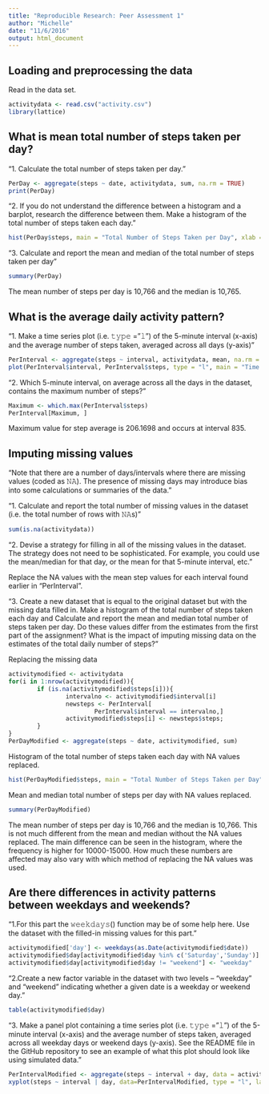 ```yaml
---
title: "Reproducible Research: Peer Assessment 1"
author: "Michelle"
date: "11/6/2016"
output: html_document
---
```


## Loading and preprocessing the data

Read in the data set.
```r
activitydata <- read.csv("activity.csv")
library(lattice)
```

## What is mean total number of steps taken per day?

"1. Calculate the total number of steps taken per day."

```r
PerDay <- aggregate(steps ~ date, activitydata, sum, na.rm = TRUE)
print(PerDay)
```

"2. If you do not understand the difference between a histogram and a barplot, research the difference between them. Make a histogram of the total number of steps taken each day."

```r
hist(PerDay$steps, main = "Total Number of Steps Taken per Day", xlab = "Steps per Day")
```

"3. Calculate and report the mean and median of the total number of steps taken per day"

```r
summary(PerDay)
```
The mean number of steps per day is 10,766 and the median is 10,765.

## What is the average daily activity pattern?

"1. Make a time series plot (i.e. 𝚝𝚢𝚙𝚎 = "𝚕") of the 5-minute interval (x-axis) and the average number of steps taken, averaged across all days (y-axis)"

```r
PerInterval <- aggregate(steps ~ interval, activitydata, mean, na.rm = TRUE)
plot(PerInterval$interval, PerInterval$steps, type = "l", main = "Time Series Plot of Average Number of Steps", xlab = "5-minute Interval", ylab = "Average Number of Steps")
```

"2. Which 5-minute interval, on average across all the days in the dataset, contains the maximum number of steps?"

```r
Maximum <- which.max(PerInterval$steps)
PerInterval[Maximum, ]
```
Maximum value for step average is 206.1698 and occurs at interval 835.

## Imputing missing values

"Note that there are a number of days/intervals where there are missing values (coded as 𝙽𝙰). The presence of missing days may introduce bias into some calculations or summaries of the data."

"1. Calculate and report the total number of missing values in the dataset (i.e. the total number of rows with 𝙽𝙰s)"
```r
sum(is.na(activitydata))
```

"2. Devise a strategy for filling in all of the missing values in the dataset. The strategy does not need to be sophisticated. For example, you could use the mean/median for that day, or the mean for that 5-minute interval, etc."

Replace the NA values with the mean step values for each interval found earlier in "PerInterval".

"3. Create a new dataset that is equal to the original dataset but with the missing data filled in.
Make a histogram of the total number of steps taken each day and Calculate and report the mean and median total number of steps taken per day. Do these values differ from the estimates from the first part of the assignment? What is the impact of imputing missing data on the estimates of the total daily number of steps?"

Replacing the missing data
```r
activitymodified <- activitydata
for(i in 1:nrow(activitymodified)){
        if (is.na(activitymodified$steps[i])){
                intervalno <- activitymodified$interval[i]
                newsteps <- PerInterval[
                        PerInterval$interval == intervalno,]
                activitymodified$steps[i] <- newsteps$steps;
        }
}
PerDayModified <- aggregate(steps ~ date, activitymodified, sum)
```

Histogram of the total number of steps taken each day with NA values replaced.
```r
hist(PerDayModified$steps, main = "Total Number of Steps Taken per Day", xlab = "Steps per Day")
```

Mean and median total number of steps per day with NA values replaced.
```r
summary(PerDayModified)
```
The mean number of steps per day is 10,766 and the median is 10,766. This is not much different from the mean and median without the NA values replaced. The main difference can be seen in the histogram, where the frequency is higher for 10000-15000. How much these numbers are affected may also vary with which method of replacing the NA values was used.

## Are there differences in activity patterns between weekdays and weekends?
"1.For this part the 𝚠𝚎𝚎𝚔𝚍𝚊𝚢𝚜() function may be of some help here. Use the dataset with the filled-in missing values for this part."

```r
activitymodified['day'] <- weekdays(as.Date(activitymodified$date))
activitymodified$day[activitymodified$day %in% c('Saturday','Sunday')] <- "weekend"
activitymodified$day[activitymodified$day != "weekend"] <- "weekday"
```

"2.Create a new factor variable in the dataset with two levels – “weekday” and “weekend” indicating whether a given date is a weekday or weekend day."

```r
table(activitymodified$day)
```

"3. Make a panel plot containing a time series plot (i.e. 𝚝𝚢𝚙𝚎 = "𝚕") of the 5-minute interval (x-axis) and the average number of steps taken, averaged across all weekday days or weekend days (y-axis). See the README file in the GitHub repository to see an example of what this plot should look like using simulated data."

```r
PerIntervalModified <- aggregate(steps ~ interval + day, data = activitymodified, FUN="mean")
xyplot(steps ~ interval | day, data=PerIntervalModified, type = "l", layout = c(1,2), grid = T, ylab = "Number of Steps")
```